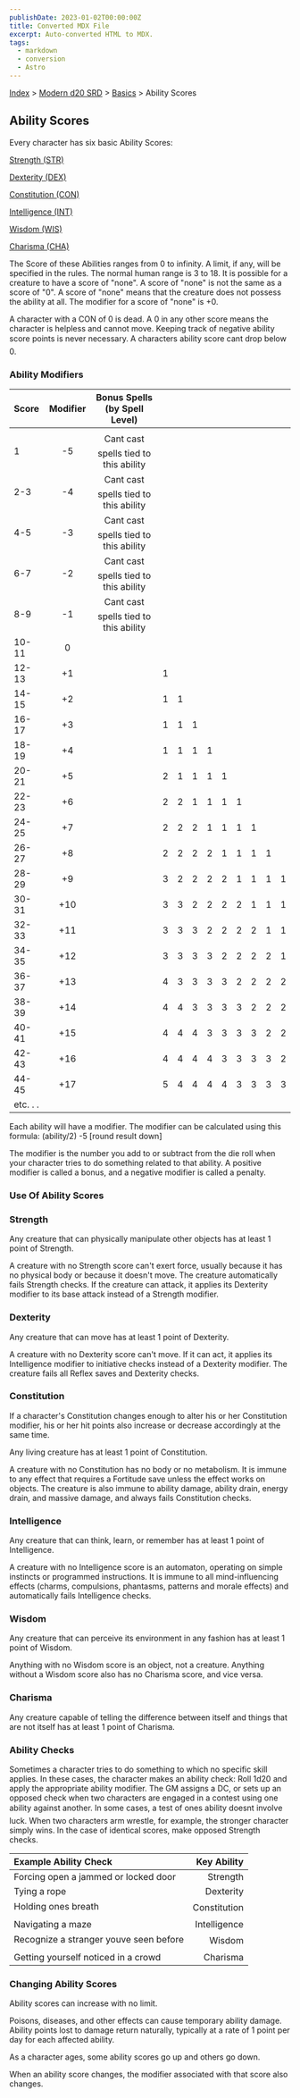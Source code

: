 ```yaml
---
publishDate: 2023-01-02T00:00:00Z
title: Converted MDX File
excerpt: Auto-converted HTML to MDX.
tags:
  - markdown
  - conversion
  - Astro
---
```






[Index](-index) > [Modern d20 SRD](modern-d20-srd-index) > [Basics](modern-d20-srd-basics-index) > Ability Scores




## Ability Scores


Every character has six basic Ability Scores:


[Strength (STR)](#strength-index)


[Dexterity (DEX)](#dexterity-index)


[Constitution (CON)](#constitution-index)


[Intelligence (INT)](#intelligence-index)


[Wisdom (WIS)](#wisdom-index)


[Charisma (CHA)](#charisma-index)


The Score of these Abilities ranges from 0 to infinity.  A limit, if any, will be specified in the rules.  The normal human range is 3 to 18. It is possible for a creature to have a score of "none".  A score of "none" is not the same as a score of "0".  A score of "none" means that the creature does not possess the ability at all.  The modifier for a score of "none" is +0.


A character with a CON of 0 is dead.  A 0 in any other score means the character is helpless and cannot move.
Keeping track of negative ability score points is never necessary. A characters ability score cant drop below 0. 


### Ability Modifiers


| Score | Modifier | Bonus Spells (by Spell Level) |  |  |  |  |  |  |  |  |  |
| :------- | :----------: | :-------------------------------: | :--: | :--: | :--: | :--: | :--: | :--: | :--: | :--: | --: |
|  |  |  |  |  |  |  |  |  |  |  |  |
| 1 | -5 | Cant cast spells tied to this ability |  |  |  |  |  |  |  |  |  |
| 2-3 | -4 | Cant cast spells tied to this ability |  |  |  |  |  |  |  |  |  |
| 4-5 | -3 | Cant cast spells tied to this ability |  |  |  |  |  |  |  |  |  |
| 6-7 | -2 | Cant cast spells tied to this ability |  |  |  |  |  |  |  |  |  |
| 8-9 | -1 | Cant cast spells tied to this ability |  |  |  |  |  |  |  |  |  |
| 10-11 | 0 |  |  |  |  |  |  |  |  |  |  |
| 12-13 | +1 |  | 1 |  |  |  |  |  |  |  |  |
| 14-15 | +2 |  | 1 | 1 |  |  |  |  |  |  |  |
| 16-17 | +3 |  | 1 | 1 | 1 |  |  |  |  |  |  |
| 18-19 | +4 |  | 1 | 1 | 1 | 1 |  |  |  |  |  |
| 20-21 | +5 |  | 2 | 1 | 1 | 1 | 1 |  |  |  |  |
| 22-23 | +6 |  | 2 | 2 | 1 | 1 | 1 | 1 |  |  |  |
| 24-25 | +7 |  | 2 | 2 | 2 | 1 | 1 | 1 | 1 |  |  |
| 26-27 | +8 |  | 2 | 2 | 2 | 2 | 1 | 1 | 1 | 1 |  |
| 28-29 | +9 |  | 3 | 2 | 2 | 2 | 2 | 1 | 1 | 1 | 1 |
| 30-31 | +10 |  | 3 | 3 | 2 | 2 | 2 | 2 | 1 | 1 | 1 |
| 32-33 | +11 |  | 3 | 3 | 3 | 2 | 2 | 2 | 2 | 1 | 1 |
| 34-35 | +12 |  | 3 | 3 | 3 | 3 | 2 | 2 | 2 | 2 | 1 |
| 36-37 | +13 |  | 4 | 3 | 3 | 3 | 3 | 2 | 2 | 2 | 2 |
| 38-39 | +14 |  | 4 | 4 | 3 | 3 | 3 | 3 | 2 | 2 | 2 |
| 40-41 | +15 |  | 4 | 4 | 4 | 3 | 3 | 3 | 3 | 2 | 2 |
| 42-43 | +16 |  | 4 | 4 | 4 | 4 | 3 | 3 | 3 | 3 | 2 |
| 44-45 | +17 |  | 5 | 4 | 4 | 4 | 4 | 3 | 3 | 3 | 3 |
| etc. . . |  |  |  |  |  |  |  |  |  |  |  |



Each ability will have a modifier. The modifier can be calculated using this formula: 
(ability/2) -5 [round result down] 


The modifier is the number you add to or subtract from the die roll when your character tries to do something related to that ability. A positive modifier is called a bonus, and a negative modifier is called a penalty. 


### Use Of Ability Scores


### Strength


Any creature that can physically manipulate other objects has at least 1 point of Strength. 


A creature with no Strength score can't exert force, usually because it has no physical body or because it doesn't move. The creature automatically fails Strength checks. If the creature can attack, it applies its Dexterity modifier to its base attack instead of a Strength modifier. 


### Dexterity


Any creature that can move has at least 1 point of Dexterity. 


A creature with no Dexterity score can't move. If it can act, it applies its Intelligence modifier to initiative checks instead of a Dexterity modifier. The creature fails all Reflex saves and Dexterity checks.


### Constitution


If a character's Constitution changes enough to alter his or her Constitution modifier, his or her hit points also increase or decrease accordingly at the same time. 


Any living creature has at least 1 point of Constitution.


A creature with no Constitution has no body or no metabolism. It is immune to any effect that requires a Fortitude save unless the effect works on objects. The creature is also immune to ability damage, ability drain, energy drain, and massive damage, and always fails Constitution checks. 


### Intelligence


Any creature that can think, learn, or remember has at least 1 point of Intelligence. 


A creature with no Intelligence score is an automaton, operating on simple instincts or programmed instructions. It is immune to all mind-influencing effects (charms, compulsions, phantasms, patterns and morale effects) and automatically fails Intelligence checks. 


### Wisdom


Any creature that can perceive its environment in any fashion has at least 1 point of Wisdom. 


Anything with no Wisdom score is an object, not a creature. Anything without a Wisdom score also has no Charisma score, and vice versa.


### Charisma


Any creature capable of telling the difference between itself and things that are not itself has at least 1 point of Charisma. 


### Ability Checks


 Sometimes a character tries to do something to which no specific skill applies.
  In these cases, the character makes an ability check: Roll 1d20 and apply the
  appropriate ability modifier. The GM assigns a DC, or sets up an opposed check
  when two characters are engaged in a contest using one ability against another.
  In some cases, a test of ones ability doesnt involve luck. When two characters
  arm wrestle, for example, the stronger character simply wins. In the case of
  identical scores, make opposed Strength checks.


| Example Ability Check | Key Ability |
| :----------------------- | -------------: |
| Forcing open a jammed or locked door | Strength |
| Tying a rope | Dexterity |
| Holding ones breath | Constitution |
| Navigating a maze | Intelligence |
| Recognize a stranger youve seen before | Wisdom |
| Getting yourself noticed in a crowd | Charisma |



### Changing Ability Scores


Ability scores can increase with no limit. 


Poisons, diseases, and other effects can cause temporary ability damage. Ability points lost to damage return naturally, typically at a rate of 1 point per day for each affected ability.


As a character ages, some ability scores go up and others go down. 


When an ability score changes, the modifier associated with that score also changes.



